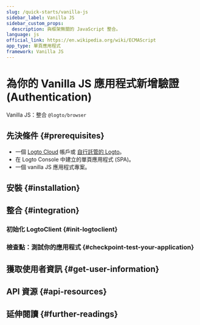 ```yaml
---
slug: /quick-starts/vanilla-js
sidebar_label: Vanilla JS
sidebar_custom_props:
  description: 與框架無關的 JavaScript 整合。
language: js
official_link: https://en.wikipedia.org/wiki/ECMAScript
app_type: 單頁應用程式
framework: Vanilla JS
---
```




# 為你的 Vanilla JS 應用程式新增驗證 (Authentication)

Vanilla JS：整合 `@logto/browser`

<GuideTip />

## 先決條件 \{#prerequisites}

- 一個 [Logto Cloud](https://cloud.logto.io) 帳戶或 [自行託管的 Logto](/introduction/set-up-logto-oss)。
- 在 Logto Console 中建立的單頁應用程式 (SPA)。
- 一個 vanilla JS 應用程式專案。

## 安裝 \{#installation}

<AddSdk />

## 整合 \{#integration}

### 初始化 LogtoClient \{#init-logtoclient}

<InitClient />

<ImplementSignInAndSignOut />

### 檢查點：測試你的應用程式 \{#checkpoint-test-your-application}

<CheckIntegration />

## 獲取使用者資訊 \{#get-user-information}

<GetUserInformation />

## API 資源 \{#api-resources}

<ApiResources />

## 延伸閱讀 \{#further-readings}

<FurtherReadings />
